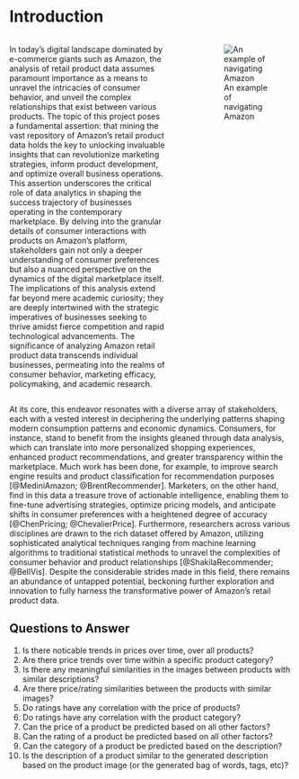 # Introduction

:::: {.columns}

::: {.column width="60%"}
In today's digital landscape dominated by e-commerce giants such as Amazon, the analysis of retail product data assumes paramount importance as a means to unravel the intricacies of consumer behavior, and unveil the complex relationships that exist between various products. The topic of this project poses a fundamental assertion: that mining the vast repository of Amazon's retail product data holds the key to unlocking invaluable insights that can revolutionize marketing strategies, inform product development, and optimize overall business operations. This assertion underscores the critical role of data analytics in shaping the success trajectory of businesses operating in the contemporary marketplace. By delving into the granular details of consumer interactions with products on Amazon's platform, stakeholders gain not only a deeper understanding of consumer preferences but also a nuanced perspective on the dynamics of the digital marketplace itself. The implications of this analysis extend far beyond mere academic curiosity; they are deeply intertwined with the strategic imperatives of businesses seeking to thrive amidst fierce competition and rapid technological advancements. The significance of analyzing Amazon retail product data transcends individual businesses, permeating into the realms of consumer behavior, marketing efficacy, policymaking, and academic research.
:::

::: {.column width="5%"}
<!-- empty column to create gap -->
:::

::: {.column width="35%"}
![An example of navigating Amazon](images/amazon_screenshot.png)
:::

::::

At its core, this endeavor resonates with a diverse array of stakeholders, each with a vested interest in deciphering the underlying patterns shaping modern consumption patterns and economic dynamics. Consumers, for instance, stand to benefit from the insights gleaned through data analysis, which can translate into more personalized shopping experiences, enhanced product recommendations, and greater transparency within the marketplace. Much work has been done, for example, to improve search engine results and product classification for recommendation purposes [@MediniAmazon; @BrentRecommender]. Marketers, on the other hand, find in this data a treasure trove of actionable intelligence, enabling them to fine-tune advertising strategies, optimize pricing models, and anticipate shifts in consumer preferences with a heightened degree of accuracy [@ChenPricing; @ChevalierPrice]. Furthermore, researchers across various disciplines are drawn to the rich dataset offered by Amazon, utilizing sophisticated analytical techniques ranging from machine learning algorithms to traditional statistical methods to unravel the complexities of consumer behavior and product relationships [@ShakilaRecommender; @BellVis]. Despite the considerable strides made in this field, there remains an abundance of untapped potential, beckoning further exploration and innovation to fully harness the transformative power of Amazon's retail product data.

## Questions to Answer

1. Is there noticable trends in prices over time, over all products?
2. Are there price trends over time within a specific product category?
3. Is there any meaningful similarities in the images between products with similar descriptions?
4. Are there price/rating similarities between the products with similar images?
5. Do ratings have any correlation with the price of products?
6. Do ratings have any correlation with the product category?
7. Can the price of a product be predicted based on all other factors?
8. Can the rating of a product be predicted based on all other factors?
9. Can the category of a product be predicted based on the description?
10. Is the description of a product similar to the generated description based on the product image (or the generated bag of words, tags, etc)?




